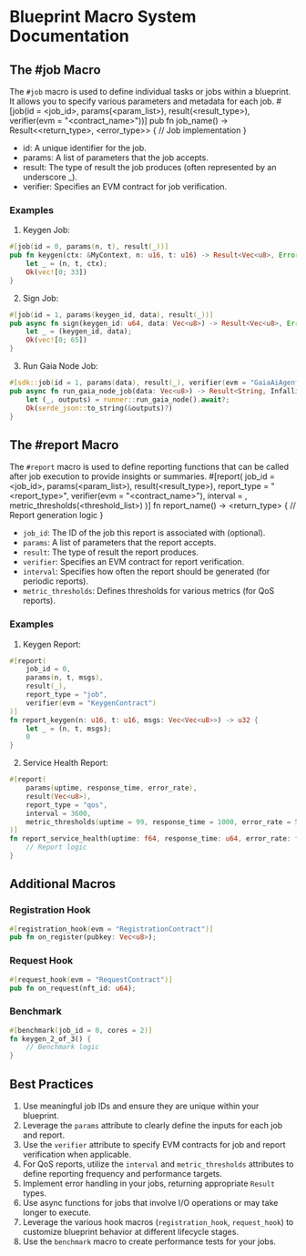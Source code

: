 # Blueprint Macro System Documentation

## The #job Macro

The `#job` macro is used to define individual tasks or jobs within a blueprint. It allows you to specify various parameters and metadata for each job. #[job(id = <job_id>, params(<param_list>), result(<result_type>), verifier(evm = "<contract_name>"))]
pub fn job_name(<parameters>) -> Result<<return_type>, <error_type>> {
// Job implementation
}

- id: A unique identifier for the job.
- params: A list of parameters that the job accepts.
- result: The type of result the job produces (often represented by an underscore \_).
- verifier: Specifies an EVM contract for job verification.

### Examples

1. Keygen Job:

```rust
#[job(id = 0, params(n, t), result(_))]
pub fn keygen(ctx: &MyContext, n: u16, t: u16) -> Result<Vec<u8>, Error> {
    let _ = (n, t, ctx);
    Ok(vec![0; 33])
}
```

2. Sign Job:

```rust
#[job(id = 1, params(keygen_id, data), result(_))]
pub async fn sign(keygen_id: u64, data: Vec<u8>) -> Result<Vec<u8>, Error> {
    let _ = (keygen_id, data);
    Ok(vec![0; 65])
}
```

3. Run Gaia Node Job:

```rust
#[sdk::job(id = 1, params(data), result(_), verifier(evm = "GaiaAiAgentBlueprint"))]
pub async fn run_gaia_node_job(data: Vec<u8>) -> Result<String, Infallible> {
    let (_, outputs) = runner::run_gaia_node().await?;
    Ok(serde_json::to_string(&outputs)?)
}
```

## The #report Macro

The `#report` macro is used to define reporting functions that can be called after job execution to provide insights or summaries. #[report(
job_id = <job_id>,
params(<param_list>),
result(<result_type>),
report_type = "<report_type>",
verifier(evm = "<contract_name>"),
interval = <interval>,
metric_thresholds(<threshold_list>)
)]
fn report_name(<parameters>) -> <return_type> {
// Report generation logic
}

- `job_id`: The ID of the job this report is associated with (optional).
- `params`: A list of parameters that the report accepts.
- `result`: The type of result the report produces.
- `verifier`: Specifies an EVM contract for report verification.
- `interval`: Specifies how often the report should be generated (for periodic reports).
- `metric_thresholds`: Defines thresholds for various metrics (for QoS reports).

### Examples

1. Keygen Report:

```rust
#[report(
    job_id = 0,
    params(n, t, msgs),
    result(_),
    report_type = "job",
    verifier(evm = "KeygenContract")
)]
fn report_keygen(n: u16, t: u16, msgs: Vec<Vec<u8>>) -> u32 {
    let _ = (n, t, msgs);
    0
}
```

2. Service Health Report:

```rust
#[report(
    params(uptime, response_time, error_rate),
    result(Vec<u8>),
    report_type = "qos",
    interval = 3600,
    metric_thresholds(uptime = 99, response_time = 1000, error_rate = 5)
)]
fn report_service_health(uptime: f64, response_time: u64, error_rate: f64) -> Vec<u8> {
    // Report logic
}
```

## Additional Macros

### Registration Hook

```rust
#[registration_hook(evm = "RegistrationContract")]
pub fn on_register(pubkey: Vec<u8>);
```

### Request Hook

```rust
#[request_hook(evm = "RequestContract")]
pub fn on_request(nft_id: u64);
```

### Benchmark

```rust
#[benchmark(job_id = 0, cores = 2)]
fn keygen_2_of_3() {
    // Benchmark logic
}
```

## Best Practices

1. Use meaningful job IDs and ensure they are unique within your blueprint.
2. Leverage the `params` attribute to clearly define the inputs for each job and report.
3. Use the `verifier` attribute to specify EVM contracts for job and report verification when applicable.
4. For QoS reports, utilize the `interval` and `metric_thresholds` attributes to define reporting frequency and performance targets.
5. Implement error handling in your jobs, returning appropriate `Result` types.
6. Use async functions for jobs that involve I/O operations or may take longer to execute.
7. Leverage the various hook macros (`registration_hook`, `request_hook`) to customize blueprint behavior at different lifecycle stages.
8. Use the `benchmark` macro to create performance tests for your jobs.
